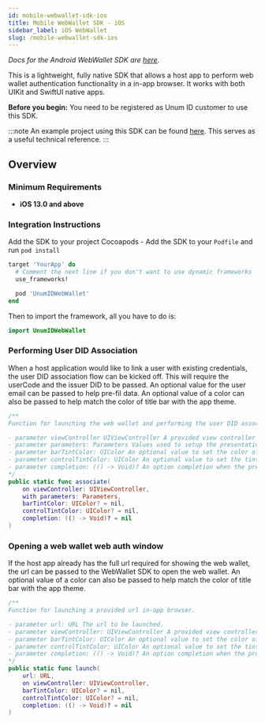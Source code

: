 ```yaml
---
id: mobile-webwallet-sdk-ios
title: Mobile WebWallet SDK - iOS
sidebar_label: iOS WebWallet
slug: /mobile-webwallet-sdk-ios
---
```



*Docs for the Android WebWallet SDK are [here](mobile-webwallet-sdk-android).*

This is a lightweight, fully native SDK that allows a host app to perform web wallet authentication functionality in a in-app browser. It works with both UIKit and SwiftUI native apps.

**Before you begin:** You need to be registered as Unum ID customer to use this SDK.

:::note
An example project using this SDK can be found [here](https://github.com/UnumID/UnumIdWebAuth-Android/). This serves as a useful technical reference.
:::

## Overview

### Minimum Requirements
- **iOS 13.0 and above**

### Integration Instructions

Add the SDK to your project
Cocoapods - Add the SDK to your `Podfile` and run `pod install`

```ruby
target 'YourApp' do
  # Comment the next line if you don't want to use dynamic frameworks
  use_frameworks!

  pod 'UnumIDWebWallet'
end
```

Then to import the framework, all you have to do is:

```swift
import UnumIDWebWallet
```

### Performing User DID Association

When a host application would like to link a user with existing credentials, the user DID association flow can be kicked off. This will require the userCode and the issuer DID to be passed. An optional value for the user email can be passed to help pre-fil data. An optional value of a color can also be passed to help match the color of title bar with the app theme.

``` swift
/**
Function for launching the web wallet and performing the user DID association flow.

- parameter viewController UIViewController A provided view controller to launch the Web Wallet controller.
- parameter parameters: Parameters Values used to setup the presentation.
- parameter barTintColor: UIColor An optional value to set the color of the navigation bar.
- parameter controlTintColor: UIColor An optional value to set the tint color of the controls.
- parameter completion: (() -> Void)? An option completion when the presentation is finished.
*/
public static func associate(
    on viewController: UIViewController,
    with parameters: Parameters,
    barTintColor: UIColor? = nil,
    controlTintColor: UIColor? = nil,
    completion: (() -> Void)? = nil
)
```


### Opening a web wallet web auth window

If the host app already has the full url required for showing the web wallet, the url can be passed to the WebWallet SDK to open the web wallet.  An optional value of a color can also be passed to help match the color of title bar with the app theme.

``` swift
/**
Function for launching a provided url in-app browser.

- parameter url: URL The url to be launched.
- parameter viewController: UIViewController A provided view controller to launch the Web Wallet controller.
- parameter barTintColor: UIColor An optional value to set the color of the navigation bar.
- parameter controlTintColor: UIColor An optional value to set the tint color of the controls.
- parameter completion: (() -> Void)? An option completion when the presentation is finished.
*/
public static func launch(
    url: URL,
    on viewController: UIViewController,
    barTintColor: UIColor? = nil,
    controlTintColor: UIColor? = nil,
    completion: (() -> Void)? = nil
)
```
